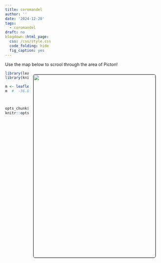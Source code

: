 ```yaml
---
title: coromandel
author: ''
date: '2024-12-20'
tags:
  - coromandel
draft: no
blogdown::html_page:
  css: /css/style.css
  code_folding: hide
  fig_caption: yes
---
```


<link rel="stylesheet" href="styles.css" />




Use the map below to scrool through the area of Picton!



<center>
<img style="float: right; margin: 10px 10px 15px 15px;border-radius: 6px;border: 1.0px solid black;" src="images/hahei beach.jpg" width="400" height="600"/>
</center>


```r
library(leaflet)
library(knitr)

m <- leaflet() %>% addTiles() %>% setView(175.702994, -36.827171, zoom = 15)
m  #  -36.827171, 175.702994



opts_chunk$set(comment="", fig.align="center", tidy=TRUE)
knitr::opts_chunk$set(warning = FALSE, message = FALSE)
```